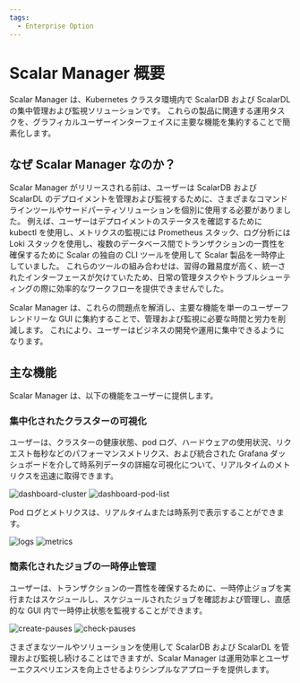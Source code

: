 ```yaml
---
tags:
  - Enterprise Option
---
```


# Scalar Manager 概要


<TranslationBanner />

Scalar Manager は、Kubernetes クラスタ環境内で ScalarDB および ScalarDL の集中管理および監視ソリューションです。
これらの製品に関連する運用タスクを、グラフィカルユーザーインターフェイスに主要な機能を集約することで簡素化します。

## なぜ Scalar Manager なのか？

Scalar Manager がリリースされる前は、ユーザーは ScalarDB および ScalarDL のデプロイメントを管理および監視するために、さまざまなコマンドラインツールやサードパーティソリューションを個別に使用する必要がありました。
例えば、ユーザーはデプロイメントのステータスを確認するために kubectl を使用し、メトリクスの監視には Prometheus スタック、ログ分析には Loki スタックを使用し、複数のデータベース間でトランザクションの一貫性を確保するために Scalar の独自の CLI ツールを使用して Scalar 製品を一時停止していました。
これらのツールの組み合わせは、習得の難易度が高く、統一されたインターフェースが欠けていたため、日常の管理タスクやトラブルシューティングの際に効率的なワークフローを提供できませんでした。

Scalar Manager は、これらの問題点を解消し、主要な機能を単一のユーザーフレンドリーな GUI に集約することで、管理および監視に必要な時間と労力を削減します。
これにより、ユーザーはビジネスの開発や運用に集中できるようになります。

## 主な機能

Scalar Manager は、以下の機能をユーザーに提供します。

### 集中化されたクラスターの可視化

ユーザーは、クラスターの健康状態、pod ログ、ハードウェアの使用状況、リクエスト毎秒などのパフォーマンスメトリクス、および統合された Grafana ダッシュボードを介して時系列データの詳細な可視化について、リアルタイムのメトリクスを迅速に取得できます。

![dashboard-cluster](images/dashboard-cluster.png)
![dashboard-pod-list](images/dashboard-pod-list.png)

Pod ログとメトリクスは、リアルタイムまたは時系列で表示することができます。

![logs](images/logs.png)
![metrics](images/metrics.png)

### 簡素化されたジョブの一時停止管理

ユーザーは、トランザクションの一貫性を確保するために、一時停止ジョブを実行またはスケジュールし、スケジュールされたジョブを確認および管理し、直感的な GUI 内で一時停止状態を監視することができます。

![create-pauses](images/backup-and-restore-create-pauses.png)
![check-pauses](images/backup-and-restore-check-pauses.png)

さまざまなツールやソリューションを使用して ScalarDB および ScalarDL を管理および監視し続けることはできますが、Scalar Manager は運用効率とユーザーエクスペリエンスを向上させるよりシンプルなアプローチを提供します。
